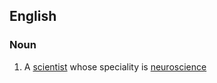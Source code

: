 ==English==

===Noun===
{{wikipedia}}
{{en-noun}}

# A [[scientist]] whose speciality is [[neuroscience]]